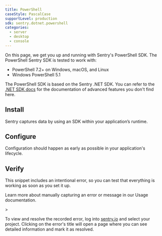 ```yaml
---
title: PowerShell
caseStyle: PascalCase
supportLevel: production
sdk: sentry.dotnet.powershell
categories:
  - server
  - desktop
  - console
---
```


<PlatformContent includePath="getting-started-primer" />

On this page, we get you up and running with Sentry's PowerShell SDK. The PowerShell Sentry SDK is tested to work with:

- PowerShell 7.2+ on Windows, macOS, and Linux
- Windows PowerShell 5.1

The PowerShell SDK is based on the Sentry .NET SDK. You can refer to the [.NET SDK docs](/platforms/dotnet/configuration) for the documentation of advanced features you don't find here.

## Install

Sentry captures data by using an SDK within your application’s runtime.

<PlatformContent includePath="getting-started-install" />

## Configure

Configuration should happen as early as possible in your application's lifecycle.

<PlatformContent includePath="getting-started-config" />

## Verify

This snippet includes an intentional error, so you can test that everything is working as soon as you set it up.

<PlatformContent includePath="getting-started-verify" />

<Alert>

Learn more about manually capturing an error or message in our <PlatformLink to="/usage/">Usage documentation</PlatformLink>.

</Alert>>

To view and resolve the recorded error, log into [sentry.io](https://sentry.io) and select your project. Clicking on the error's title will open a page where you can see detailed information and mark it as resolved.
